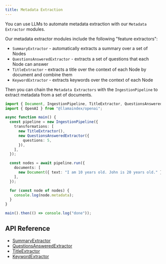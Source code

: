 ```yaml
---
title: Metadata Extraction 
---
```


You can use LLMs to automate metadata extraction with our `Metadata Extractor` modules.

Our metadata extractor modules include the following "feature extractors":

- `SummaryExtractor` - automatically extracts a summary over a set of Nodes
- `QuestionsAnsweredExtractor` - extracts a set of questions that each Node can answer
- `TitleExtractor` - extracts a title over the context of each Node by document and combine them
- `KeywordExtractor` - extracts keywords over the context of each Node

Then you can chain the `Metadata Extractors` with the `IngestionPipeline` to extract metadata from a set of documents.

```ts
import { Document, IngestionPipeline, TitleExtractor, QuestionsAnsweredExtractor } from "llamaindex";
import { OpenAI } from "@llamaindex/openai";

async function main() {
  const pipeline = new IngestionPipeline({
    transformations: [
      new TitleExtractor(),
      new QuestionsAnsweredExtractor({
        questions: 5,
      }),
    ],
  });

  const nodes = await pipeline.run({
    documents: [
      new Document({ text: "I am 10 years old. John is 20 years old." }),
    ],
  });

  for (const node of nodes) {
    console.log(node.metadata);
  }
}

main().then(() => console.log("done"));
```

## API Reference

- [SummaryExtractor](/docs/api/classes/SummaryExtractor)
- [QuestionsAnsweredExtractor](/docs/api/classes/QuestionsAnsweredExtractor)
- [TitleExtractor](/docs/api/classes/TitleExtractor)
- [KeywordExtractor](/docs/api/classes/KeywordExtractor)
